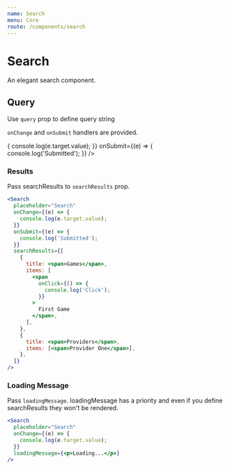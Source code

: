 ```yaml
---
name: Search
menu: Core
route: /components/search
---
```


# Search

An elegant search component.

## Query

Use `query` prop to define query string

`onChange` and `onSubmit` handlers are provided.

<Search
  placeholder="Search"
  onChange={(e) => {
    console.log(e.target.value);
  }}
  onSubmit={(e) => {
    console.log('Submitted');
  }}
/>

### Results

Pass searchResults to `searchResults` prop.

```jsx react-live
<Search
  placeholder="Search"
  onChange={(e) => {
    console.log(e.target.value);
  }}
  onSubmit={(e) => {
    console.log('Submitted');
  }}
  searchResults={[
    {
      title: <span>Games</span>,
      items: [
        <span
          onClick={() => {
            console.log('Click');
          }}
        >
          First Game
        </span>,
      ],
    },
    {
      title: <span>Providers</span>,
      items: [<span>Provider One</span>],
    },
  ]}
/>
```

### Loading Message

Pass `loadingMessage`.
loadingMessage has a priority and even if you define searchResults
they won't be rendered.

```jsx react-live
<Search
  placeholder="Search"
  onChange={(e) => {
    console.log(e.target.value);
  }}
  loadingMessage={<p>Loading...</p>}
/>
```
